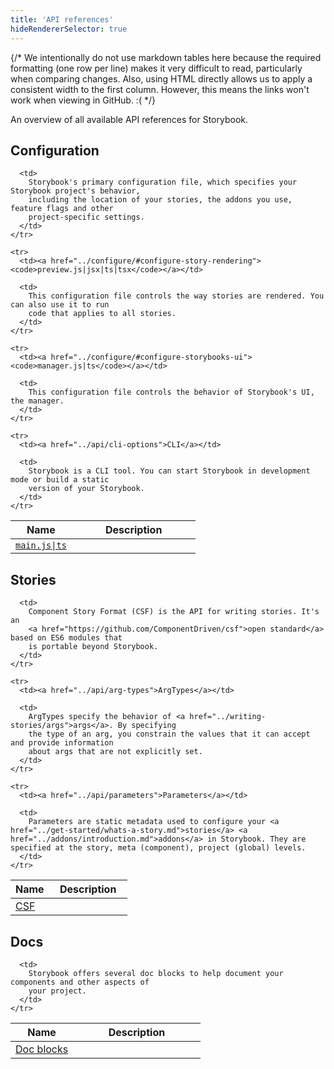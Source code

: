 ```yaml
---
title: 'API references'
hideRendererSelector: true
---
```


{/*
  We intentionally do not use markdown tables here because the required formatting (one row per line)
  makes it very difficult to read, particularly when comparing changes.
  Also, using HTML directly allows us to apply a consistent width to the first column.
  However, this means the links won't work when viewing in GitHub. :(
*/}

An overview of all available API references for Storybook.

## Configuration

<table>
  <thead>
    <tr>
      <th scope="col" width="33%">Name</th>
      <th scope="col">Description</th>
    </tr>
  </thead>

  <tbody>
    <tr>
      <td><a href="../api/main-config"><code>main.js|ts</code></a></td>

      <td>
        Storybook's primary configuration file, which specifies your Storybook project's behavior,
        including the location of your stories, the addons you use, feature flags and other
        project-specific settings.
      </td>
    </tr>

    <tr>
      <td><a href="../configure/#configure-story-rendering"><code>preview.js|jsx|ts|tsx</code></a></td>

      <td>
        This configuration file controls the way stories are rendered. You can also use it to run
        code that applies to all stories.
      </td>
    </tr>

    <tr>
      <td><a href="../configure/#configure-storybooks-ui"><code>manager.js|ts</code></a></td>

      <td>
        This configuration file controls the behavior of Storybook's UI, the manager.
      </td>
    </tr>

    <tr>
      <td><a href="../api/cli-options">CLI</a></td>

      <td>
        Storybook is a CLI tool. You can start Storybook in development mode or build a static
        version of your Storybook.
      </td>
    </tr>
  </tbody>
</table>

## Stories

<table>
  <thead>
    <tr>
      <th scope="col" width="33%">Name</th>
      <th scope="col">Description</th>
    </tr>
  </thead>

  <tbody>
    <tr>
      <td><a href="../api/csf">CSF</a></td>

      <td>
        Component Story Format (CSF) is the API for writing stories. It's an
        <a href="https://github.com/ComponentDriven/csf">open standard</a> based on ES6 modules that
        is portable beyond Storybook.
      </td>
    </tr>

    <tr>
      <td><a href="../api/arg-types">ArgTypes</a></td>

      <td>
        ArgTypes specify the behavior of <a href="../writing-stories/args">args</a>. By specifying
        the type of an arg, you constrain the values that it can accept and provide information
        about args that are not explicitly set.
      </td>
    </tr>

    <tr>
      <td><a href="../api/parameters">Parameters</a></td>

      <td>
        Parameters are static metadata used to configure your <a href="../get-started/whats-a-story.md">stories</a> <a href="../addons/introduction.md">addons</a> in Storybook. They are specified at the story, meta (component), project (global) levels.
      </td>
    </tr>
  </tbody>
</table>

## Docs

<table>
  <thead>
    <tr>
      <th scope="col" width="33%">Name</th>
      <th scope="col">Description</th>
    </tr>
  </thead>

  <tbody>
    <tr>
      <td><a href="../writing-docs/doc-blocks/#available-blocks">Doc blocks</a></td>

      <td>
        Storybook offers several doc blocks to help document your components and other aspects of
        your project.
      </td>
    </tr>
  </tbody>
</table>
